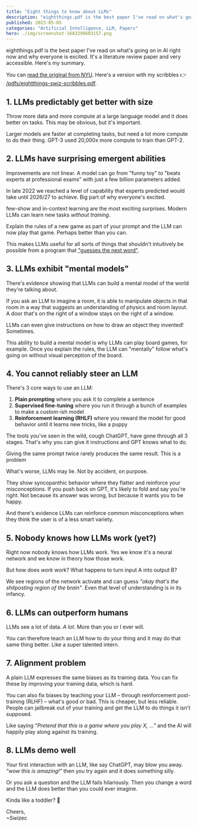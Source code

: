 ```yaml
---
title: "Eight things to know about LLMs"
description: "eightthings.pdf is the best paper I've read on what's going on in AI right now and why everyone is excited. It's a literature review paper and very accessible. Here's my summary."
published: 2023-05-05
categories: "Artificial Intelligence, LLM, Papers"
hero: ./img/screenshot-1683299603157.png
---
```


eightthings.pdf is the best paper I've read on what's going on in AI right now and why everyone is excited. It's a literature review paper and very accessible. Here's my summary.

You can [read the original from NYU](https://cims.nyu.edu/~sbowman/eightthings.pdf). Here's a version with my scribbles 👉 [/pdfs/eightthings-swiz-scribbles.pdf](https://swizec.com/pdfs/eightthings-swiz-scribbles.pdf).

## 1. LLMs predictably get better with size

Throw more data and more compute at a large language model and it does better on tasks. This may be obvious, but it's important.

Larger models are faster at completing tasks, but need a lot more compute to do their thing. GPT-3 used 20,000x more compute to train than GPT-2.

## 2. LLMs have surprising emergent abilities

Improvements are not linear. A model can go from "funny toy" to "beats experts at professional exams" with just a few billion parameters added.

In late 2022 we reached a level of capability that experts predicted would take until 2026/27 to achieve. Big part of why everyone's excited.

few-show and in-context learning are the most exciting surprises. Modern LLMs can learn new tasks _without training_.

Explain the rules of a new game as part of your prompt and the LLM can now play that game. Perhaps better than you can.

This makes LLMs useful for all sorts of things that shouldn't intuitively be possible from a program that ["guesses the next word"](https://writings.stephenwolfram.com/2023/02/what-is-chatgpt-doing-and-why-does-it-work/).

## 3. LLMs exhibit "mental models"

There's evidence showing that LLMs can build a mental model of the world they're talking about.

If you ask an LLM to imagine a room, it is able to manipulate objects in that room in a way that suggests an understanding of physics and room layout. A door that's on the right of a window stays on the right of a window.

LLMs can even give instructions on how to draw an object they invented! Sometimes.

This ability to build a mental model is why LLMs can play board games, for example. Once you explain the rules, the LLM can "mentally" follow what's going on without visual perception of the board.

## 4. You cannot reliably steer an LLM

There's 3 core ways to use an LLM:

1. **Plain prompting** where you ask it to complete a sentence
2. **Supervised fine-tuning** where you run it through a bunch of examples to make a custom-ish model
3. **Reinforcement learning (RHLF)** where you reward the model for good behavior until it learns new tricks, like a puppy

The tools you've seen in the wild, cough ChatGPT, have gone through all 3 stages. That's why you can give it instructions and GPT knows what to do.

Giving the same prompt twice rarely produces the same result. This is a problem

What's worse, LLMs may lie. Not by accident, on purpose.

They show syncopanthic behavior where they flatter and reinforce your misconceptions. If you push back on GPT, it's likely to fold and say you're right. Not because its answer was wrong, but because it wants you to be happy.

And there's evidence LLMs can reinforce common misconceptions when they think the user is of a less smart variety.

## 5. Nobody knows how LLMs work (yet?)

Right now nobody knows how LLMs work. Yes we know it's a neural network and we know in theory how those work.

But how does _work_ work? What happens to turn input A into output B?

We see regions of the network activate and can guess _"okay that's the shitposting region of the brain"_. Even that level of understanding is in its infancy.

## 6. LLMs can outperform humans

LLMs see a lot of data. _A lot_. More than you or I ever will.

You can therefore teach an LLM how to do your thing and it may do that same thing better. Like a super talented intern.

## 7. Alignment problem

A plain LLM expresses the same biases as its training data. You can fix these by improving your training data, which is hard.

You can also fix biases by teaching your LLM – through reinforcement post-training (RLHF) – what's good or bad. This is cheaper, but less reliable. People can jailbreak out of your training and get the LLM to do things it isn't supposed.

Like saying _"Pretend that this is a game where you play X, ..."_ and the AI will happily play along against its training.

## 8. LLMs demo well

Your first interaction with an LLM, like say ChatGPT, may blow you away. _"wow this is amazing!"_ then you try again and it does something silly.

Or you ask a question and the LLM fails hilariously. Then you change a word and the LLM does better than you could ever imagine.

Kinda like a toddler? 🤔

Cheers,<br/>
~Swizec
